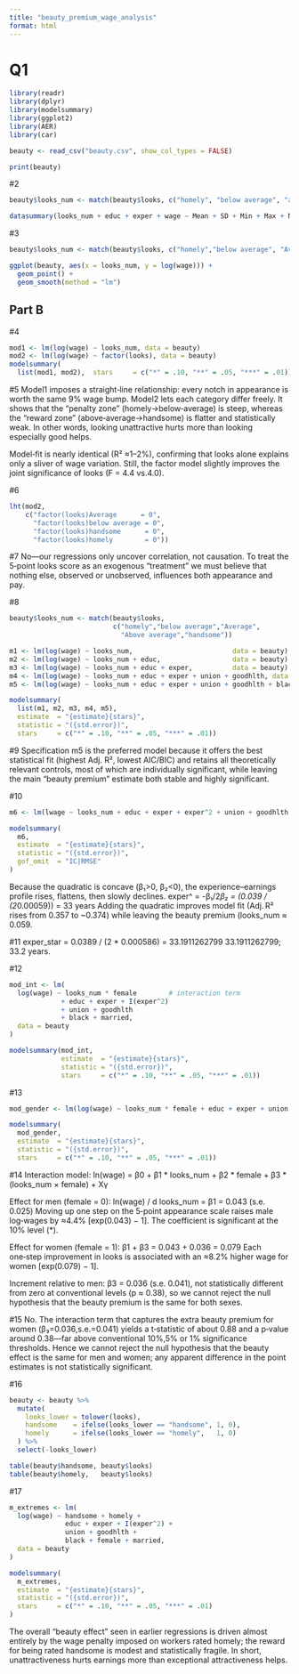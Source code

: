 ```yaml
---
title: "beauty_premium_wage_analysis"
format: html
---
```


# Q1 
```r
library(readr)
library(dplyr)
library(modelsummary)
library(ggplot2)
library(AER)
library(car)

beauty <- read_csv("beauty.csv", show_col_types = FALSE)

print(beauty)
```

#2
```r
beauty$looks_num <- match(beauty$looks, c("homely", "below average", "average", "above average", "handsome"))

datasummary(looks_num + educ + exper + wage ~ Mean + SD + Min + Max + N, data = beauty)
```

#3
```r
beauty$looks_num <- match(beauty$looks, c("homely","below average", "Average", "Above average","handsome"))

ggplot(beauty, aes(x = looks_num, y = log(wage))) +
  geom_point() +
  geom_smooth(method = "lm")
```

## Part B
#4
```r
mod1 <- lm(log(wage) ~ looks_num, data = beauty)
mod2 <- lm(log(wage) ~ factor(looks), data = beauty)
modelsummary(
  list(mod1, mod2),  stars     = c("*" = .10, "**" = .05, "***" = .01))
```

#5
Model1 imposes a straight‑line relationship: every notch in appearance is worth the same 9% wage bump.
Model2 lets each category differ freely. It shows that the “penalty zone” (homely→below‑average) is steep, whereas the “reward zone” (above‑average→handsome) is flatter and statistically weak. In other words, looking unattractive hurts more than looking especially good helps.

Model‑fit is nearly identical (R² ≈1–2%), confirming that looks alone explains only a sliver of wage variation. Still, the factor model slightly improves the joint significance of looks (F = 4.4 vs.4.0).

#6
```r
lht(mod2,
    c("factor(looks)Average      = 0",
      "factor(looks)below average = 0",
      "factor(looks)handsome      = 0",
      "factor(looks)homely        = 0"))
```

#7
No—our regressions only uncover correlation, not causation.
To treat the 5‑point looks score as an exogenous “treatment” we must believe that nothing else, observed or unobserved, influences both appearance and pay. 

#8
```r
beauty$looks_num <- match(beauty$looks,
                          c("homely","below average","Average",
                            "Above average","handsome"))

m1 <- lm(log(wage) ~ looks_num,                         data = beauty)
m2 <- lm(log(wage) ~ looks_num + educ,                  data = beauty)
m3 <- lm(log(wage) ~ looks_num + educ + exper,          data = beauty)
m4 <- lm(log(wage) ~ looks_num + educ + exper + union + goodhlth, data = beauty)
m5 <- lm(log(wage) ~ looks_num + educ + exper + union + goodhlth + black + female + married, data = beauty)

modelsummary(
  list(m1, m2, m3, m4, m5),
  estimate  = "{estimate}{stars}",
  statistic = "({std.error})",
  stars     = c("*" = .10, "**" = .05, "***" = .01))

```

#9
Specification m5 is the preferred model because it offers the best statistical fit (highest Adj. R², lowest AIC/BIC) and retains all theoretically relevant controls, most of which are individually significant, while leaving the main “beauty premium” estimate both stable and highly significant.

#10
```r
m6 <- lm(lwage ~ looks_num + educ + exper + exper^2 + union + goodhlth + black + female + married, data = beauty)

modelsummary(
  m6,
  estimate  = "{estimate}{stars}",
  statistic = "({std.error})",
  gof_omit  = "IC|RMSE"
)
```
Because the quadratic is concave (β₁>0, β₂<0), the experience–earnings profile rises, flattens, then slowly declines. exper^ = -β₁/2*β₂ = (0.039 / (2*0.00059)) = 33 years
Adding the quadratic improves model fit (Adj. R² rises from 0.357 to ~0.374) while leaving the beauty premium (looks_num ≈ 0.059. 

#11
exper_star = 0.0389 / (2 * 0.000586) = 33.1911262799
33.1911262799; 33.2 years.


#12
```r
mod_int <- lm(
  log(wage) ~ looks_num * female        # interaction term
             + educ + exper + I(exper^2)
             + union + goodhlth
             + black + married,
  data = beauty
)

modelsummary(mod_int,
             estimate  = "{estimate}{stars}",
             statistic = "({std.error})",
             stars     = c("*" = .10, "**" = .05, "***" = .01))
```

#13
```r
mod_gender <- lm(log(wage) ~ looks_num * female + educ + exper + union + goodhlth + black + married, data = beauty)

modelsummary(
  mod_gender,
  estimate  = "{estimate}{stars}",
  statistic = "({std.error})",
  stars     = c("*" = .10, "**" = .05, "***" = .01))
```

#14
Interaction model: ln(wage) = β0 + β1 * looks_num + β2 * female + β3 * (looks_num × female) + Xγ

Effect for men (female = 0):  ln(wage) / d looks_num = β1 = 0.043 (s.e. 0.025)
Moving up one step on the 5‑point appearance scale raises male log‑wages by ≈4.4% [exp(0.043) − 1]. The coefficient is significant at the 10% level (*).

Effect for women (female = 1): β1 + β3 = 0.043 + 0.036 = 0.079
Each one‑step improvement in looks is associated with an ≈8.2% higher wage for women [exp(0.079) − 1].

Increment relative to men: β3 = 0.036 (s.e. 0.041), not statistically different from zero at conventional levels (p ≈ 0.38), so we cannot reject the null hypothesis that the beauty premium is the same for both sexes.


#15
No. The interaction term that captures the extra beauty premium for women (β₃=0.036,s.e.=0.041) yields a t‑statistic of about 0.88 and a p‑value around 0.38—far above conventional 10%,5% or 1% significance thresholds. Hence we cannot reject the null hypothesis that the beauty effect is the same for men and women; any apparent difference in the point estimates is not statistically significant.


#16
```r
beauty <- beauty %>%
  mutate(
    looks_lower = tolower(looks),
    handsome    = ifelse(looks_lower == "handsome", 1, 0),
    homely      = ifelse(looks_lower == "homely",   1, 0)
  ) %>%
  select(-looks_lower)

table(beauty$handsome, beauty$looks)
table(beauty$homely,   beauty$looks)
```

#17
```r
m_extremes <- lm(
  log(wage) ~ handsome + homely +
              educ + exper + I(exper^2) +
              union + goodhlth +
              black + female + married,
  data = beauty
)

modelsummary(
  m_extremes,
  estimate  = "{estimate}{stars}",
  statistic = "({std.error})",
  stars     = c("*" = .10, "**" = .05, "***" = .01)
)
```
The overall “beauty effect” seen in earlier regressions is driven almost entirely by the wage penalty imposed on workers rated homely; the reward for being rated handsome is modest and statistically fragile. In short, unattractiveness hurts earnings more than exceptional attractiveness helps.



